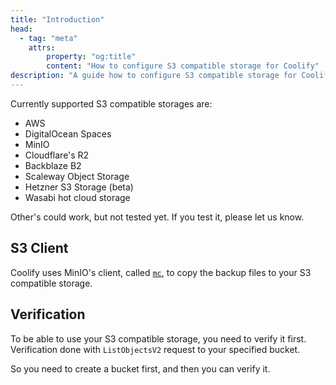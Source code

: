 ```yaml
---
title: "Introduction"
head:
  - tag: "meta"
    attrs:
        property: "og:title"
        content: "How to configure S3 compatible storage for Coolify"
description: "A guide how to configure S3 compatible storage for Coolify."
---
```


Currently supported S3 compatible storages are:

- AWS
- DigitalOcean Spaces
- MinIO
- Cloudflare's R2
- Backblaze B2
- Scaleway Object Storage
- Hetzner S3 Storage (beta)
- Wasabi hot cloud storage

Other's could work, but not tested yet. If you test it, please let us know.

## S3 Client

Coolify uses MinIO's client, called [`mc`](https://min.io/docs/minio/linux/reference/minio-mc.html), to copy the backup files to your S3 compatible storage.

## Verification

To be able to use your S3 compatible storage, you need to verify it first. Verification done with `ListObjectsV2` request to your specified bucket.

So you need to create a bucket first, and then you can verify it.

